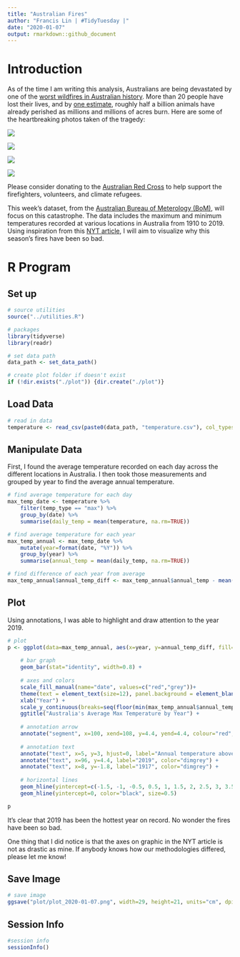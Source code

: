 ```yaml
---
title: "Australian Fires"
author: "Francis Lin | #TidyTuesday |"
date: "2020-01-07"
output: rmarkdown::github_document
---
```


# Introduction

As of the time I am writing this analysis, Australians are being devastated by one of the [worst wildfires in Australian history](https://en.wikipedia.org/wiki/2019%E2%80%9320_Australian_bushfire_season). More than 20 people have lost their lives, and by [one estimate](https://sydney.edu.au/news-opinion/news/2020/01/03/a-statement-about-the-480-million-animals-killed-in-nsw-bushfire.html), roughly half a billion animals have already perished as millions and millions of acres burn. Here are some of the heartbreaking photos taken of the tragedy:

![](https://static.boredpanda.com/blog/wp-content/uploads/2020/01/5e12de5196b2b_0z50n8fbir841__700.jpg)

![](https://media3.s-nbcnews.com/j/newscms/2020_02/3172851/200106-australia-wildfire-se-1115a_b1ff1a8528b60b2404e60607fc74a0dd.fit-2000w.jpg)

![](https://cdn.theatlantic.com/assets/media/img/photo/2020/01/australia-fires-tk/a23_RTS2XBRD/main_900.jpg)

![](https://cdn.theatlantic.com/assets/media/img/photo/2020/01/australia-fires-tk/a01_RTS2X3HZ/main_900.jpg)

Please consider donating to the [Australian Red Cross](https://www.redcross.org.au/news-and-media/news/your-donations-in-action) to help support the firefighters, volunteers, and climate refugees.

This week's dataset, from the [Australian Bureau of Meterology (BoM)](http://www.bom.gov.au/?ref=logo), will focus on this catastrophe. The data includes the maximum and minimum temperatures recorded at various locations in Australia from 1910 to 2019. Using inspiration from this [NYT article](https://www.nytimes.com/interactive/2020/01/02/climate/australia-fires-map.html), I will aim to visualize why this season's fires have been so bad.

# R Program

## Set up

```r
# source utilities
source("../utilities.R")

# packages
library(tidyverse)
library(readr)

# set data path
data_path <- set_data_path()

# create plot folder if doesn't exist
if (!dir.exists("./plot")) {dir.create("./plot")}
```

## Load Data

```r
# read in data
temperature <- read_csv(paste0(data_path, "temperature.csv"), col_types=cols(date = col_date(format="%Y-%m-%d")))
```

## Manipulate Data

First, I found the average temperature recorded on each day across the different locations in Australia. I then took those measurements and grouped by year to find the average annual temperature.

```r
# find average temperature for each day
max_temp_date <- temperature %>%
    filter(temp_type == "max") %>%
    group_by(date) %>% 
    summarise(daily_temp = mean(temperature, na.rm=TRUE))

# find average temperature for each year
max_temp_annual <- max_temp_date %>%
    mutate(year=format(date, "%Y")) %>%
    group_by(year) %>%
    summarise(annual_temp = mean(daily_temp, na.rm=TRUE))

# find difference of each year from average
max_temp_annual$annual_temp_diff <- max_temp_annual$annual_temp - mean(max_temp_annual[which(max_temp_annual$year %in% c(1960, 1961)),]$annual_temp)
```

## Plot

Using annotations, I was able to highlight and draw attention to the year 2019.

```r
# plot
p <- ggplot(data=max_temp_annual, aes(x=year, y=annual_temp_diff, fill=factor(ifelse(year==2019,"Highlighted","Normal")))) +
    
    # bar graph
    geom_bar(stat="identity", width=0.8) +
    
    # axes and colors
    scale_fill_manual(name="date", values=c("red","grey"))+
    theme(text = element_text(size=12), panel.background = element_blank(), panel.grid.major = element_blank(), axis.title.y=element_blank(), axis.text.x=element_blank(), axis.ticks.x=element_blank(), axis.ticks.y=element_blank(), legend.position="none") +
    xlab("Year") + 
    scale_y_continuous(breaks=seq(floor(min(max_temp_annual$annual_temp_diff)), ceiling(max(max_temp_annual$annual_temp_diff)), by=1), labels=function(x) {ifelse(x>=0, paste0("+", x, "°C"), paste0(x, "°C"))}) + 
    ggtitle("Australia's Average Max Temperature by Year") +
    
    # annotation arrow
    annotate("segment", x=100, xend=108, y=4.4, yend=4.4, colour="red", size=0.5, alpha=1, arrow=arrow(length=unit(0.1, "inches"))) + 
    
    # annotation text
    annotate("text", x=5, y=3, hjust=0, label="Annual temperature above or below\nthe 1960-1961 average", color="dimgrey") + 
    annotate("text", x=96, y=4.4, label="2019", color="dimgrey") + 
    annotate("text", x=8, y=-1.8, label="1917", color="dimgrey") + 
    
    # horizontal lines
    geom_hline(yintercept=c(-1.5, -1, -0.5, 0.5, 1, 1.5, 2, 2.5, 3, 3.5, 4), color="white", size=0.5) + 
    geom_hline(yintercept=0, color="black", size=0.5)

p
```

It's clear that 2019 has been the hottest year on record. No wonder the fires have been so bad.

One thing that I did notice is that the axes on graphic in the NYT article is not as drastic as mine. If anybody knows how our methodologies differed, please let me know!

## Save Image

```r
# save image
ggsave("plot/plot_2020-01-07.png", width=29, height=21, units="cm", dpi="retina")
```

## Session Info

```r
#session info
sessionInfo()
```

